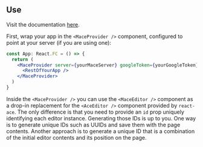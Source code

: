 ## Use

Visit the documentation [here](https://github.com/cs125-illinois/mace/).

First, wrap your app in the `<MaceProvider />` component, configured to point at your server (if you are using one):

```jsx
const App: React.FC = () => {
  return (
    <MaceProvider server={yourMaceServer} googleToken={yourGoogleToken}>
      <RestOfYourApp />
    </MaceProvider>
  )
}
```

Inside the `<MaceProvider />` you can use the `<MaceEditor />` component as a drop-in replacement for the `<AceEditor />` component provided by `react-ace`.
The only difference is that you need to provide an `id` prop uniquely identifying each editor instance.
Generating those IDs is up to you.
One way is to generate unique IDs such as UUIDs and save them with the page contents.
Another approach is to generate a unique ID that is a combination of the initial editor contents and its position on the page.
